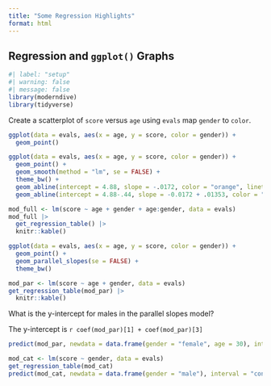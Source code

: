 ```yaml
---
title: "Some Regression Highlights"
format: html
---
```


## Regression and `ggplot()` Graphs

```r
#| label: "setup"
#| warning: false
#| message: false
library(moderndive)
library(tidyverse)
```

Create a scatterplot of `score` versus `age` using `evals` map `gender` to `color`.

```r
ggplot(data = evals, aes(x = age, y = score, color = gender)) + 
  geom_point()
```

```r
ggplot(data = evals, aes(x = age, y = score, color = gender)) + 
  geom_point() + 
  geom_smooth(method = "lm", se = FALSE) +
  theme_bw() +
  geom_abline(intercept = 4.88, slope = -.0172, color = "orange", linetype = "dashed") + 
  geom_abline(intercept = 4.88-.44, slope = -0.0172 + .01353, color = "lightblue", linetype = "dashed")
```

```r
mod_full <- lm(score ~ age + gender + age:gender, data = evals)
mod_full |> 
  get_regression_table() |> 
  knitr::kable()
```


```r
ggplot(data = evals, aes(x = age, y = score, color = gender)) + 
  geom_point() + 
  geom_parallel_slopes(se = FALSE) +
  theme_bw()
```

```r
mod_par <- lm(score ~ age + gender, data = evals)
get_regression_table(mod_par) |> 
  knitr::kable()
```

What is the y-intercept for males in the parallel slopes model?

The y-intercept is `r coef(mod_par)[1] + coef(mod_par)[3]`

```r
predict(mod_par, newdata = data.frame(gender = "female", age = 30), interval = "conf", level = 0.90)
```

```r
mod_cat <- lm(score ~ gender, data = evals)
get_regression_table(mod_cat)
predict(mod_cat, newdata = data.frame(gender = "male"), interval = "conf", level = 0.98)
```

